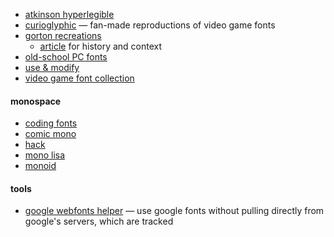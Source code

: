 
- [atkinson hyperlegible](https://www.brailleinstitute.org/freefont/)
- [curioglyphic](https://curiomatic.com/fonts) — fan-made reproductions of video game fonts
- [gorton recreations](https://aresluna.org/the-hardest-working-font-in-manhattan/recreations)
  - [article](https://aresluna.org/the-hardest-working-font-in-manhattan/) for history and context
- [old-school PC fonts](https://int10h.org/oldschool-pc-fonts/fontlist/)
- [use & modify](https://usemodify.com/)
- [video game font collection](http://www.thealmightyguru.com/Wiki/index.php?title=Video_game_font_collection)

#### monospace

- [coding fonts](https://coding-fonts.pages.dev/)
- [comic mono](https://dtinth.github.io/comic-mono-font/)
- [hack](https://sourcefoundry.org/hack/)
- [mono lisa](https://www.monolisa.dev/)
- [monoid](https://larsenwork.com/monoid/)

#### tools

- [google webfonts helper](https://gwfh.mranftl.com/fonts) — use google fonts without pulling directly from google's servers, which are tracked
